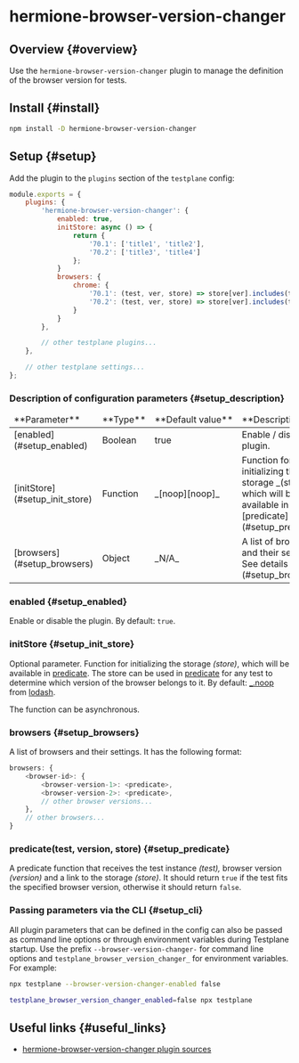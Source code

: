 # hermione-browser-version-changer

## Overview {#overview}

Use the `hermione-browser-version-changer` plugin to manage the definition of the browser version for tests.

## Install {#install}

```bash
npm install -D hermione-browser-version-changer
```

## Setup {#setup}

Add the plugin to the `plugins` section of the `testplane` config:

```javascript
module.exports = {
    plugins: {
        'hermione-browser-version-changer': {
            enabled: true,
            initStore: async () => {
                return {
                    '70.1': ['title1', 'title2'],
                    '70.2': ['title3', 'title4']
                };
            }
            browsers: {
                chrome: {
                    '70.1': (test, ver, store) => store[ver].includes(test.title),
                    '70.2': (test, ver, store) => store[ver].includes(test.title)
                }
            }
        },

        // other testplane plugins...
    },

    // other testplane settings...
};
```

### Description of configuration parameters {#setup_description}

<table>
<thead>
<tr><td>**Parameter**</td><td>**Type**</td><td>**Default&nbsp;value**</td><td>**Description**</td></tr>
</thead>
<tbody>
<tr><td>[enabled](#setup_enabled)</td><td>Boolean</td><td>true</td><td>Enable / disable the plugin.</td></tr>
<tr><td>[initStore](#setup_init_store)</td><td>Function</td><td>_[noop][noop]_</td><td>Function for initializing the storage _(store)_, which will be available in [predicate](#setup_predicate).</td></tr>
<tr><td>[browsers](#setup_browsers)</td><td>Object</td><td>_N/A_</td><td>A list of browsers and their settings. See details [below](#setup_browsers).</td></tr>

</tbody>
</table>

### enabled {#setup_enabled}

Enable or disable the plugin. By default: `true`.

### initStore {#setup_init_store}

Optional parameter. Function for initializing the storage _(store)_, which will be available in [predicate](#setup_predicate). The store can be used in [predicate](#setup_predicate) for any test to determine which version of the browser belongs to it. By default: [\_.noop][noop] from [lodash][lodash].

The function can be asynchronous.

### browsers {#setup_browsers}

A list of browsers and their settings. It has the following format:

```javascript
browsers: {
    <browser-id>: {
        <browser-version-1>: <predicate>,
        <browser-version-2>: <predicate>,
        // other browser versions...
    },
    // other browsers...
}
```

### predicate(test, version, store) {#setup_predicate}

A predicate function that receives the test instance _(test),_ browser version _(version)_ and a link to the storage _(store)_. It should return `true` if the test fits the specified browser version, otherwise it should return `false`.

### Passing parameters via the CLI {#setup_cli}

All plugin parameters that can be defined in the config can also be passed as command line options or through environment variables during Testplane startup. Use the prefix `--browser-version-changer-` for command line options and `testplane_browser_version_changer_` for environment variables. For example:

```bash
npx testplane --browser-version-changer-enabled false
```

```bash
testplane_browser_version_changer_enabled=false npx testplane
```

## Useful links {#useful_links}

-   [hermione-browser-version-changer plugin sources][hermione-browser-version-changer]

[hermione-browser-version-changer]: https://github.com/gemini-testing/hermione-browser-version-changer
[noop]: https://lodash.com/docs/4.17.15#noop
[lodash]: https://lodash.com/
